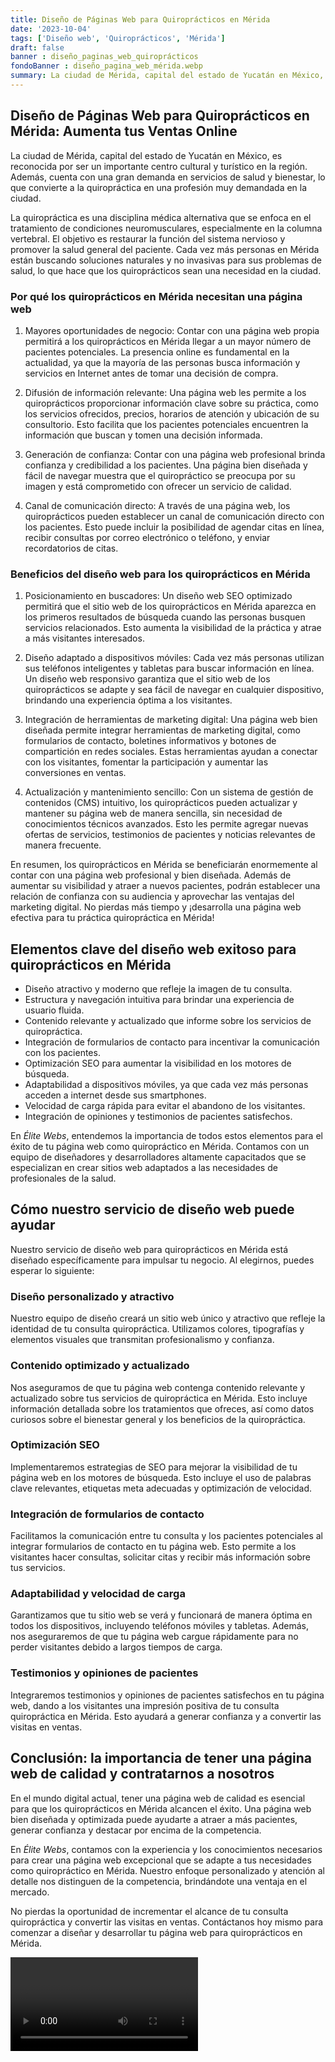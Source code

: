 ```yaml
---
title: Diseño de Páginas Web para Quiroprácticos en Mérida
date: '2023-10-04'
tags: ['Diseño web', 'Quiroprácticos', 'Mérida']
draft: false
banner : diseño_paginas_web_quiroprácticos
fondoBanner : diseño_pagina_web_mérida.webp
summary: La ciudad de Mérida, capital del estado de Yucatán en México, es reconocida por ser un importante centro cultural y turístico en la región. Además, cuenta con una gran demanda en servicios de salud y bienestar, lo que convierte a la quiropráctica en una profesión muy demandada en la ciudad.
---
```


## Diseño de Páginas Web para Quiroprácticos en Mérida: Aumenta tus Ventas Online

La ciudad de Mérida, capital del estado de Yucatán en México, es reconocida por ser un importante centro cultural y turístico en la región. Además, cuenta con una gran demanda en servicios de salud y bienestar, lo que convierte a la quiropráctica en una profesión muy demandada en la ciudad.

La quiropráctica es una disciplina médica alternativa que se enfoca en el tratamiento de condiciones neuromusculares, especialmente en la columna vertebral. El objetivo es restaurar la función del sistema nervioso y promover la salud general del paciente. Cada vez más personas en Mérida están buscando soluciones naturales y no invasivas para sus problemas de salud, lo que hace que los quiroprácticos sean una necesidad en la ciudad.

### Por qué los quiroprácticos en Mérida necesitan una página web

1. Mayores oportunidades de negocio: Contar con una página web propia permitirá a los quiroprácticos en Mérida llegar a un mayor número de pacientes potenciales. La presencia online es fundamental en la actualidad, ya que la mayoría de las personas busca información y servicios en Internet antes de tomar una decisión de compra.

2. Difusión de información relevante: Una página web les permite a los quiroprácticos proporcionar información clave sobre su práctica, como los servicios ofrecidos, precios, horarios de atención y ubicación de su consultorio. Esto facilita que los pacientes potenciales encuentren la información que buscan y tomen una decisión informada.

3. Generación de confianza: Contar con una página web profesional brinda confianza y credibilidad a los pacientes. Una página bien diseñada y fácil de navegar muestra que el quiropráctico se preocupa por su imagen y está comprometido con ofrecer un servicio de calidad.

4. Canal de comunicación directo: A través de una página web, los quiroprácticos pueden establecer un canal de comunicación directo con los pacientes. Esto puede incluir la posibilidad de agendar citas en línea, recibir consultas por correo electrónico o teléfono, y enviar recordatorios de citas.

### Beneficios del diseño web para los quiroprácticos en Mérida

1. Posicionamiento en buscadores: Un diseño web SEO optimizado permitirá que el sitio web de los quiroprácticos en Mérida aparezca en los primeros resultados de búsqueda cuando las personas busquen servicios relacionados. Esto aumenta la visibilidad de la práctica y atrae a más visitantes interesados.

2. Diseño adaptado a dispositivos móviles: Cada vez más personas utilizan sus teléfonos inteligentes y tabletas para buscar información en línea. Un diseño web responsivo garantiza que el sitio web de los quiroprácticos se adapte y sea fácil de navegar en cualquier dispositivo, brindando una experiencia óptima a los visitantes.

3. Integración de herramientas de marketing digital: Una página web bien diseñada permite integrar herramientas de marketing digital, como formularios de contacto, boletines informativos y botones de compartición en redes sociales. Estas herramientas ayudan a conectar con los visitantes, fomentar la participación y aumentar las conversiones en ventas.

4. Actualización y mantenimiento sencillo: Con un sistema de gestión de contenidos (CMS) intuitivo, los quiroprácticos pueden actualizar y mantener su página web de manera sencilla, sin necesidad de conocimientos técnicos avanzados. Esto les permite agregar nuevas ofertas de servicios, testimonios de pacientes y noticias relevantes de manera frecuente.

En resumen, los quiroprácticos en Mérida se beneficiarán enormemente al contar con una página web profesional y bien diseñada. Además de aumentar su visibilidad y atraer a nuevos pacientes, podrán establecer una relación de confianza con su audiencia y aprovechar las ventajas del marketing digital. No pierdas más tiempo y ¡desarrolla una página web efectiva para tu práctica quiropráctica en Mérida!

<GifSeo />

<Cta />

## Elementos clave del diseño web exitoso para quiroprácticos en Mérida

- Diseño atractivo y moderno que refleje la imagen de tu consulta.
- Estructura y navegación intuitiva para brindar una experiencia de usuario fluida.
- Contenido relevante y actualizado que informe sobre los servicios de quiropráctica.
- Integración de formularios de contacto para incentivar la comunicación con los pacientes.
- Optimización SEO para aumentar la visibilidad en los motores de búsqueda.
- Adaptabilidad a dispositivos móviles, ya que cada vez más personas acceden a internet desde sus smartphones.
- Velocidad de carga rápida para evitar el abandono de los visitantes.
- Integración de opiniones y testimonios de pacientes satisfechos.

En *Élite Webs*, entendemos la importancia de todos estos elementos para el éxito de tu página web como quiropráctico en Mérida. Contamos con un equipo de diseñadores y desarrolladores altamente capacitados que se especializan en crear sitios web adaptados a las necesidades de profesionales de la salud.

## Cómo nuestro servicio de diseño web puede ayudar

Nuestro servicio de diseño web para quiroprácticos en Mérida está diseñado específicamente para impulsar tu negocio. Al elegirnos, puedes esperar lo siguiente:

### Diseño personalizado y atractivo

Nuestro equipo de diseño creará un sitio web único y atractivo que refleje la identidad de tu consulta quiropráctica. Utilizamos colores, tipografías y elementos visuales que transmitan profesionalismo y confianza.

### Contenido optimizado y actualizado

Nos aseguramos de que tu página web contenga contenido relevante y actualizado sobre tus servicios de quiropráctica en Mérida. Esto incluye información detallada sobre los tratamientos que ofreces, así como datos curiosos sobre el bienestar general y los beneficios de la quiropráctica.

### Optimización SEO

Implementaremos estrategias de SEO para mejorar la visibilidad de tu página web en los motores de búsqueda. Esto incluye el uso de palabras clave relevantes, etiquetas meta adecuadas y optimización de velocidad.

### Integración de formularios de contacto

Facilitamos la comunicación entre tu consulta y los pacientes potenciales al integrar formularios de contacto en tu página web. Esto permite a los visitantes hacer consultas, solicitar citas y recibir más información sobre tus servicios.

### Adaptabilidad y velocidad de carga

Garantizamos que tu sitio web se verá y funcionará de manera óptima en todos los dispositivos, incluyendo teléfonos móviles y tabletas. Además, nos aseguraremos de que tu página web cargue rápidamente para no perder visitantes debido a largos tiempos de carga.

### Testimonios y opiniones de pacientes

Integraremos testimonios y opiniones de pacientes satisfechos en tu página web, dando a los visitantes una impresión positiva de tu consulta quiropráctica en Mérida. Esto ayudará a generar confianza y a convertir las visitas en ventas.

## Conclusión: la importancia de tener una página web de calidad y contratarnos a nosotros

En el mundo digital actual, tener una página web de calidad es esencial para que los quiroprácticos en Mérida alcancen el éxito. Una página web bien diseñada y optimizada puede ayudarte a atraer a más pacientes, generar confianza y destacar por encima de la competencia.

En *Élite Webs*, contamos con la experiencia y los conocimientos necesarios para crear una página web excepcional que se adapte a tus necesidades como quiropráctico en Mérida. Nuestro enfoque personalizado y atención al detalle nos distinguen de la competencia, brindándote una ventaja en el mercado.

No pierdas la oportunidad de incrementar el alcance de tu consulta quiropráctica y convertir las visitas en ventas. Contáctanos hoy mismo para comenzar a diseñar y desarrollar tu página web para quiroprácticos en Mérida.

<Video />

<CtaBot job='Quiroprácticos' city='Mérida'/>

<Gmaps query='Mérida+españa+maps' />